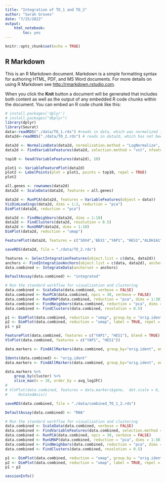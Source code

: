 ```yaml
---
title: "Integration of TO_1 and TO_2"
author: "Sarah Groves"
date: "7/25/2022"
output: 
    html_notebook:
        toc: yes
---
```


```r
knitr::opts_chunk$set(echo = TRUE)
```

## R Markdown

This is an R Markdown document. Markdown is a simple formatting syntax for authoring HTML, PDF, and MS Word documents. For more details on using R Markdown see <http://rmarkdown.rstudio.com>.

When you click the **Knit** button a document will be generated that includes both content as well as the output of any embedded R code chunks within the document. You can embed an R code chunk like this:

```r
# install.packages('dplyr')
# install.packages("dbplyr")
library(dplyr)
library(Seurat)
data<-readRDS("./data/TO_1.rds") #reads in data, which was normalized in 1
data2d<-readRDS("./data/TO_2.rds") # reads in data2d, which has not been preprocessed

data2d <- NormalizeData(data2d, normalization.method = "LogNormalize", scale.factor = 10000)
data2d <- FindVariableFeatures(data2d, selection.method = "vst", nfeatures = 2000)


```

```r
top10 <- head(VariableFeatures(data2d), 10)

plot1 <- VariableFeaturePlot(data2d)
plot2 <- LabelPoints(plot = plot1, points = top10, repel = TRUE)
plot2

all.genes <- rownames(data2d)
data2d <- ScaleData(data2d, features = all.genes)

data2d <- RunPCA(data2d, features = VariableFeatures(object = data))
VizDimLoadings(data2d, dims = 1:2, reduction = "pca")
DimPlot(data2d, reduction = "pca")

data2d <- FindNeighbors(data2d, dims = 1:10)
data2d <- FindClusters(data2d, resolution = 0.5)
data2d <- RunUMAP(data2d, dims = 1:10)
DimPlot(data2d, reduction = "umap")
```
```r

FeaturePlot(data2d, features = c("SOX4",'BEX1',"YAP1", "HES1","ALDH1A1"))

saveRDS(data2d, file = "./data/TO_2.rds")

```


```r
features <- SelectIntegrationFeatures(object.list = c(data, data2d))
anchors <- FindIntegrationAnchors(object.list = c(data, data2d), anchor.features = features)
data.combined <- IntegrateData(anchorset = anchors)

```

```r
DefaultAssay(data.combined) <- "integrated"

# Run the standard workflow for visualization and clustering
data.combined <- ScaleData(data.combined, verbose = FALSE)
data.combined <- RunPCA(data.combined, npcs = 30, verbose = FALSE)
data.combined <- RunUMAP(data.combined, reduction = "pca", dims = 1:30)
data.combined <- FindNeighbors(data.combined, reduction = "pca", dims = 1:30)
data.combined <- FindClusters(data.combined, resolution = 0.5)

p1 <- DimPlot(data.combined, reduction = "umap", group.by = "orig.ident")
p2 <- DimPlot(data.combined, reduction = "umap", label = TRUE, repel = TRUE)
p1 + p2
```
```r
FeaturePlot(data.combined, features = c("YAP1", "HES1"), blend = TRUE)
VlnPlot(data.combined, features = c("YAP1", "HES1"))

```
```r
data.markers <- FindAllMarkers(data.combined, group_by="orig.ident", only.pos = TRUE, min.pct = 0.25, logfc.threshold = 0.25)

```

```r
Idents(data.combined) <- "orig.ident"
data.markers <- FindAllMarkers(data.combined, group_by="orig.ident", only.pos = TRUE)

data.markers %>%
    group_by(cluster) %>%
    slice_max(n = 10, order_by = avg_log2FC)
# 
# VlnPlot(data.combined, features = data.markers$gene,  dot.scale = 8, split.by = "orig.ident") +
#     RotatedAxis()
```
```r
saveRDS(data.combined, file = "./data/combined_TO_1_2.rds")

```

```r
DefaultAssay(data.combined) <- "RNA"

# Run the standard workflow for visualization and clustering
data.combined <- ScaleData(data.combined, verbose = FALSE)
data.combined <- FindVariableFeatures(data.combined, selection.method = "vst", nfeatures = 2000)
data.combined <- RunPCA(data.combined, npcs = 30, verbose = FALSE)
data.combined <- RunUMAP(data.combined, reduction = "pca", dims = 1:30)
data.combined <- FindNeighbors(data.combined, reduction = "pca", dims = 1:30)
data.combined <- FindClusters(data.combined, resolution = 0.5)

p1 <- DimPlot(data.combined, reduction = "umap", group.by = "orig.ident")
p2 <- DimPlot(data.combined, reduction = "umap", label = TRUE, repel = TRUE)
p1 + p2
```

```r
sessionInfo()
```


